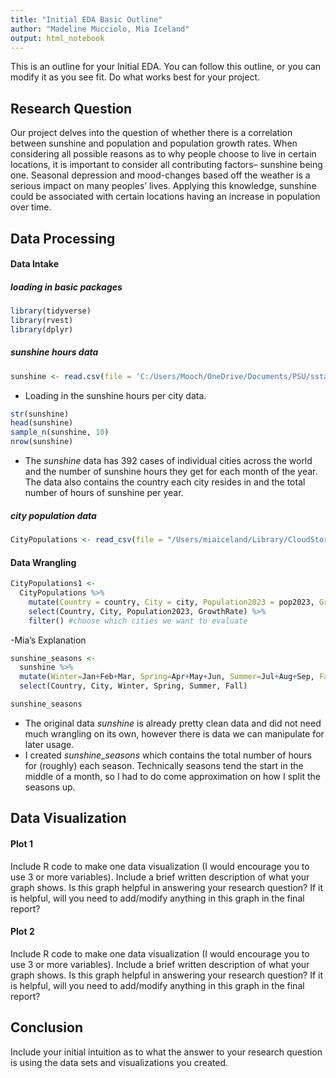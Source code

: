 ```yaml
---
title: "Initial EDA Basic Outline"
author: "Madeline Mucciolo, Mia Iceland"
output: html_notebook
---
```


This is an outline for your Initial EDA. You can follow this outline, or you can modify it as you see fit. Do what works best for your project. 

## Research Question 

Our project delves into the question of whether there is a correlation between sunshine and population and population growth rates. When considering all possible reasons as to why people choose to live in certain locations, it is important to consider all contributing factors-- sunshine being one. Seasonal depression and mood-changes based off the weather is a serious impact on many peoples' lives. Applying this knowledge, sunshine could be associated with certain locations having an increase in population over time. 


## Data Processing 

#### Data Intake 
##### loading in basic packages
```r
library(tidyverse)
library(rvest)
library(dplyr)
```


##### sunshine hours data
```r
sunshine <- read.csv(file = 'C:/Users/Mooch/OneDrive/Documents/PSU/sstat184/Sunshine hours for cities in the world.csv')
```
- Loading in the sunshine hours per city data.

```r
str(sunshine)
head(sunshine)
sample_n(sunshine, 10)
nrow(sunshine)
```
- The *sunshine* data has 392 cases of individual cities across the world and the number of sunshine hours they get for each month of the year. The data also contains the country each city resides in and the total number of hours of sunshine per year.  

##### city population data
```r
CityPopulations <- read_csv(file = "/Users/miaiceland/Library/CloudStorage/OneDrive-ThePennsylvaniaStateUniversity/Stat-184/world-city-listing.csv")
```


#### Data Wrangling 


```r
CityPopulations1 <-
  CityPopulations %>%
    mutate(Country = country, City = city, Population2023 = pop2023, GrowthRate = growthRate) %>%
    select(Country, City, Population2023, GrowthRate) %>%
    filter() #choose which cities we want to evaluate
```

-Mia's Explanation

```r
sunshine_seasons <-
  sunshine %>%
  mutate(Winter=Jan+Feb+Mar, Spring=Apr+May+Jun, Summer=Jul+Aug+Sep, Fall=Oct+Nov+Dec) %>%
  select(Country, City, Winter, Spring, Summer, Fall)

sunshine_seasons
```
- The original data *sunshine* is already pretty clean data and did not need much wrangling on its own, however there is data we can manipulate for later usage. 
- I created *sunshine_seasons* which contains the total number of hours for (roughly) each season. Technically seasons tend the start in the middle of a month, so I had to do come approximation on how I split the seasons up.


## Data Visualization

#### Plot 1

Include R code to make one data visualization (I would encourage you to use 3 or more variables). Include a brief written description of what your graph shows. Is this graph helpful in answering your research question? If it is helpful, will you need to add/modify anything in this graph in the final report? 

#### Plot 2

Include R code to make one data visualization (I would encourage you to use 3 or more variables). Include a brief written description of what your graph shows. Is this graph helpful in answering your research question? If it is helpful, will you need to add/modify anything in this graph in the final report? 


## Conclusion

Include your initial intuition as to what the answer to your research question is using the data sets and visualizations you created. 